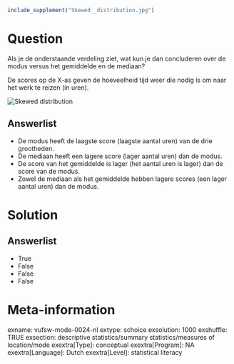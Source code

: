```r
include_supplement("Skewed__distribution.jpg")
```

Question
========
Als je de onderstaande verdeling ziet, wat kun je dan concluderen over
de modus versus het gemiddelde en de mediaan?  
  
De scores op de X-as geven de hoeveelheid tijd weer die nodig is om naar
het werk te reizen (in uren).  
  
  
<img src="Skewed__distribution.jpg" class="fr-fic fr-dii tvcss_2"
alt="Skewed distribution" />

Answerlist
----------
* De modus heeft de laagste score (laagste aantal uren) van de drie
  grootheden.
* De mediaan heeft een lagere score (lager aantal uren) dan de modus.
* De score van het gemiddelde is lager (het aantal uren is lager) dan de
  score van de modus.
* Zowel de mediaan als het gemiddelde hebben lagere scores (een lager
  aantal uren) dan de modus.

Solution
========










Answerlist
----------
* True
* False
* False
* False

Meta-information
================
exname: vufsw-mode-0024-nl
extype: schoice
exsolution: 1000
exshuffle: TRUE
exsection: descriptive statistics/summary statistics/measures of location/mode
exextra[Type]: conceptual
exextra[Program]: NA
exextra[Language]: Dutch
exextra[Level]: statistical literacy

